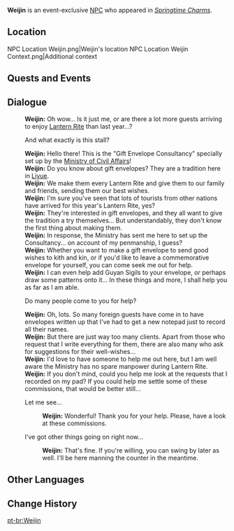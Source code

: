 {{Meta
<!-- Remove this template after adding the missing info -->
|missing_NPC_profile  = yes
}}
{{Character Infobox
|type             = Event NPC
|image            = NPC Weijin.png
|realname         = <!-- Optional, if different from in-game name -->
|deceased         = <!-- Past (for deceased prior to events of the game) or free response -->
|region           = Liyue
|location         = Liyue
|affiliation      = Ministry of Civil Affairs
|title            = 

|ancestry         = <!-- Clan/family -->
|father           = 
|mother           = 
|spouse           = 
|sibling          = 
|child            = 
|relative         = 

|voiceEN          = 
|voiceCN          = 
|voiceJP          = 
|voiceKR          = 
}}
'''Weijin''' is an event-exclusive [[NPC]] who appeared in ''[[Springtime Charms]]''.

==Location==
<gallery>
NPC Location Weijin.png|Weijin's location
NPC Location Weijin Context.png|Additional context
</gallery>
<!--
==Profile==
Detailed story/lore information goes here.
''(To be added.)''

===Appearance===
Keep appearance section short and concise. Limit to 2 paragraphs with 3-4 sentences each.
''(To be added.)''
-->
==Quests and Events==
{{Quests and Events}}

==Dialogue==
{{Dialogue Start}}
:'''Weijin:''' Oh wow... Is it just me, or are there a lot more guests arriving to enjoy [[Lantern Rite]] than last year...?
:{{DIcon}} And what exactly is this stall?
:'''Weijin:''' Hello there! This is the "Gift Envelope Consultancy" specially set up by the [[Ministry of Civil Affairs]]!
:'''Weijin:''' Do you know about gift envelopes? They are a tradition here in [[Liyue]].
:'''Weijin:''' We make them every Lantern Rite and give them to our family and friends, sending them our best wishes.
:'''Weijin:''' I'm sure you've seen that lots of tourists from other nations have arrived for this year's Lantern Rite, yes?
:'''Weijin:''' They're interested in gift envelopes, and they all want to give the tradition a try themselves... But understandably, they don't know the first thing about making them.
:'''Weijin:''' In response, the Ministry has sent me here to set up the Consultancy... on account of my penmanship, I guess?
:'''Weijin:''' Whether you want to make a gift envelope to send good wishes to kith and kin, or if you'd like to leave a commemorative envelope for yourself, you can come seek me out for help.
:'''Weijin:''' I can even help add Guyan Sigils to your envelope, or perhaps draw some patterns onto it... In these things and more, I shall help you as far as I am able.
:{{DIcon}} Do many people come to you for help?
:'''Weijin:''' Oh, lots. So many foreign guests have come in to have envelopes written up that I've had to get a new notepad just to record all their names.
:'''Weijin:''' But there are just way too many clients. Apart from those who request that I write everything for them, there are also many who ask for suggestions for their well-wishes...
:'''Weijin:''' I'd love to have someone to help me out here, but I am well aware the Ministry has no spare manpower during Lantern Rite.
:'''Weijin:''' If you don't mind, could you help me look at the requests that I recorded on my pad? If you could help me settle some of these commissions, that would be better still...
:{{DIcon}} Let me see...
::'''Weijin:''' Wonderful! Thank you for your help. Please, have a look at these commissions.
:{{DIcon}} I've got other things going on right now...
::'''Weijin:''' That's fine. If you're willing, you can swing by later as well. I'll be here manning the counter in the meantime.
{{Dialogue End}}

==Other Languages==
{{Other Languages|default_hidden=1
|en      = Weijin
|zhs     = 帷锦
|zhs_rm  = Wéijǐn
|zht     = 帷錦
|zht_rm  = Wéijǐn
|ja      = 帷錦
|ja_rm   = Ikin{{Assumed}}
|ko      = 유금
|es      = Weijin
|fr      = Weijin
|ru      = Вэй Цзинь
|th      = Weijin
|vi      = Weijin
|de      = Weijin
|id      = Weijin
|pt      = Weijin
|tr      = Weijin
|it      = Weijin
}}

==Change History==
{{Change History|5.3}}
<!--
==References==
{{Reflist}}
-->

[[pt-br:Weijin]]